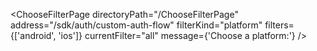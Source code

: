

<ChooseFilterPage
  directoryPath="/ChooseFilterPage"
  address="/sdk/auth/custom-auth-flow"
  filterKind="platform"
  filters={['android', 'ios']}
  currentFilter="all"
  message={'Choose a platform:'}
/>
